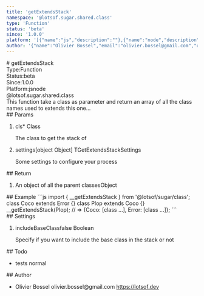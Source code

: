 ```yaml
---
title: 'getExtendsStack'
namespace: '@lotsof.sugar.shared.class'
type: 'Function'
status: 'beta'
since: '1.0.0'
platform: '[{"name":"js","description":""},{"name":"node","description":""}]'
author: '{"name":"Olivier Bossel","email":"olivier.bossel@gmail.com","url":"https://lotsof.dev"}'
---
```

<div class="docmap-mdx">
# getExtendsStack
<div class="_metas">
<div class="_type"><span class="_type-label">Type:</span><span class="_type-value">Function</span></div>
<div class="_status"><span class="_status-label">Status:</span><span class="_status-value -beta">beta</span></div>
<div class="_since"><span class="_since-label">Since:</span><span class="_since-value">1.0.0</span></div>
<div class="_platform"><span class="_platform-label">Platform:</span><span class="_platform-value -js">js</span><span class="_platform-value -node">node</span></div>
</div>
<div class="_namespace">@lotsof.sugar.shared.class</div>
<div class="_description">
This function take a class as parameter and return an array of all the class names used to extends this one...
</div>
<div class="_params">
## Params
<ol class="_list">
<li class="_item">
<span class="_name">cls<span class="_required">*</span></span><span class="_default"></span> <span class="_type">Class</span>
<p class="_description">The class to get the stack of</p>
</li>
<li class="_item">
<span class="_name">settings</span><span class="_default">&lsqb;object Object&rsqb;</span> <span class="_type">TGetExtendsStackSettings</span>
<p class="_description">Some settings to configure your process</p>
</li>
</ol>
</div>
<div class="_return">
## Return
<ol class="_list">
<li class="_item">
<span class="_description">An object of all the parent classes</span><span class="_default"></span><span class="_type">Object</span>
</li>
</ol>
</div>
<div class="_examples">
## Example
```js
import { __getExtendsStack } from '@lotsof/sugar/class';
class Coco extends Error {}
class Plop extends Coco {}
__getExtendsStack(Plop); // => {Coco: [class ...], Error: [class ...]};
```
</div>
<div class="_settings">
## Settings
<ol class="_list">
<li class="_item">
<span class="_name">includeBaseClass</span><span class="_default">false</span> <span class="_type">Boolean</span>
<p class="_description">Specify if you want to include the base class in the stack or not</p>
</li>
</ol>
</div>
<div class="_todo">
## Todo
<ul class="_list">
<li class="_item">
<span class="_description">tests</span>
<span class="_priority -normal">normal</span>
</li>
</ul>
</div>
<div class="_author">
## Author
<ul class="_list">
<li class="_item">
<span class="_name">Olivier Bossel</span>
<span class="_email">olivier.bossel@gmail.com</span>
<a href="https://lotsof.dev" target="_blank" class="_url">https://lotsof.dev</a>
</li>
</ul>
</div>
</div>
